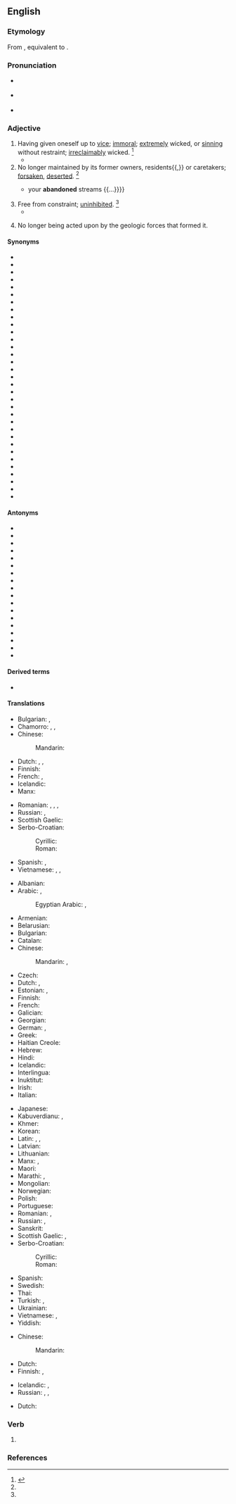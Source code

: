 ==English==

===Etymology===
From {{inh|en|enm|abandoned}}, equivalent to {{af|en|abandon|-ed}}.

===Pronunciation===
* {{a|RP}} {{IPA|en|/əˈbæn.dn̩d/}}
* {{a|GenAm}} {{IPA|en|/əˈbæn.dn̩d/}}
* {{audio|en|en-us-abandoned.ogg|Audio (US)}}

===Adjective===
{{en-adj}}

# Having given oneself up to [[vice]]; [[immoral]]; [[extremely]] wicked, or [[sinning]] without restraint; [[irreclaimably]] wicked. {{defdate|First attested from 1350 to 1470}}<ref name =SOED>{{R:SOED5|page=2}}</ref>
#* {{quote-book|en|year=1876|author=Alexander Davidson|title=A Complete History of Illinois from 1673 to 1884|page=232|passage=Such immunity to offenders offered a safe asylum to the vilest and most '''abandoned''' scoundrels.}}
# No longer maintained by its former owners, residents{{,}} or caretakers; [[forsaken]], [[deserted]]. {{defdate|Late 15th century}}<ref name =SOED/>
#* {{quote-book|en|year=1735|author=Thomson|passage={{...}} your '''abandoned''' streams {{...}}}}
# Free from constraint; [[uninhibited]]. {{defdate|Late 17th century}}<ref name =SOED/>
#* {{quote-book|en|year=1919|author=[[w:William Somerset Maugham|W. Somerset Maugham]]|title=[[w:The Moon and Sixpence|The Moon and Sixpence]]|chapter=11|passage=Everything was dirty and [[shabby]]. There was no sign of the '''abandoned''' luxury that Colonel MacAndrew had so confidently described.}}
# {{lb|en|geology}} No longer being acted upon by the geologic forces that formed it.

====Synonyms====
{{top3}}
* {{l|en|bad}}
* {{l|en|careless}}
* {{l|en|cast aside}}
* {{l|en|corrupt}}
* {{l|en|demoralized}}
* {{l|en|depraved}}
* {{l|en|deserted}}
* {{l|en|discarded}}
* {{l|en|dissolute}}
* {{l|en|forsaken}}
* {{l|en|graceless}}
* {{l|en|hardened}}
* {{l|en|impetuous}}
* {{l|en|impenitent}}
* {{l|en|incorrigible}}
* {{l|en|irreclaimable}}
* {{l|en|licentious}}
* {{l|en|lost}}
* {{l|en|obdurate}}
* {{l|en|profligate}}
* {{l|en|reckless}}
* {{l|en|rejected}}
* {{l|en|reprobate}}
* {{l|en|shameless}}
* {{l|en|sinful}}
* {{l|en|uninhibited}}
* {{l|en|unprincipled}}
* {{l|en|unrestrained}}
* {{l|en|vicious}}
* {{l|en|vile}}
* {{l|en|wanton}}
* {{l|en|wicked}}
* {{l|en|wild}}
{{bottom}}

====Antonyms====
{{top3}}
* {{l|en|commendable}}
* {{l|en|conscientious}}
* {{l|en|correct}}
* {{l|en|deserving}}
* {{l|en|excellent}}
* {{l|en|frequented}}
* {{l|en|good}}
* {{l|en|laudable}}
* {{l|en|penitent}}
* {{l|en|reclaimable}}
* {{l|en|righteous}}
* {{l|en|self-controlled}}
* {{l|en|sociable}}
* {{l|en|steady}}
* {{l|en|upright}}
* {{l|en|virtuous}}
* {{l|en|visited}}
* {{l|en|worthy}}
{{bottom}}

====Derived terms====
* {{l|en|abandonedness}}

====Translations====
{{trans-top|wicked, self-abandoned, given to sin}}
* Bulgarian: {{t+|bg|разпуснат|m}}, {{t+|bg|разпусната|f}}
* Chamorro: {{t|ch|maabandona}}, {{t|ch|madingo}}, {{t|ch|mayute}}
* Chinese:
*: Mandarin: {{t+|cmn|放荡}}
* Dutch: {{t+|nl|schaamteloos}}, {{t+|nl|verdorven}}, {{t+|nl|liederlijk}}
* Finnish: {{t+|fi|paatunut}}
* French: {{t+|fr|dévergondé|m}}, {{t+|fr|dévergondée|f}}
* Icelandic: {{t|is|gjörspilltur}}
* Manx: {{t|gv|jiarg}}
{{trans-mid}}
* Romanian: {{t+|ro|vicios|m}}, {{t|ro|desfrânat|m|n}}, {{t+|ro|imoral|m|n}}, {{t+|ro|nerușinat|m|n}}
* Russian: {{t+|ru|па́дший}}, {{t+|ru|распу́тный}}
* Scottish Gaelic: {{t|gd|meallta}}
* Serbo-Croatian:
*: Cyrillic: {{t|sh|запуштен|m}}
*: Roman: {{t+|sh|zapušten|m}}
* Spanish: {{t+|es|desenfrenado}}, {{t+|es|desinhibido}}
* Vietnamese: {{t+|vi|phóng đãng}}, {{t+|vi|truỵ lạc}}, {{t+|vi|trụy lạc}}
{{trans-bottom}}

{{trans-top|no longer maintained, forsaken, deserted}}
* Albanian: {{t-needed|sq}}
* Arabic: {{t|ar|مَهْجُورّ|m}}, {{t|ar|مَتْرُوك|m}}
*: Egyptian Arabic: {{t|arz|متساب|m|tr=metsāb}}, {{t|arz|مهجور|m|tr=mahgūrr}}
* Armenian: {{t-needed|hy}}
* Belarusian: {{t|be|закі́нуты|m}}
* Bulgarian: {{t+|bg|изоставен}}
* Catalan: {{t+|ca|abandonat}}
* Chinese:
*: Mandarin: {{t|cmn|遗弃的}}, {{t|cmn|抛弃的}}
* Czech: {{t+|cs|opuštěný}}
* Dutch: {{t+|nl|verlaten}}, {{t|nl|in de steek gelaten}}
* Estonian: {{t|et|maha jäetud}}, {{t|et|hüljatud}}
* Finnish: {{t+|fi|hylätty}}
* French: {{t+|fr|abandonné}}
* Galician: {{t+|gl|abandonado}}
* Georgian: {{t|ka|მიტოვებული}}
* German: {{t+|de|verlassen}}, {{t+|de|herrenlos}}
* Greek: {{t+|el|εγκαταλελειμμένος}}
* Haitian Creole: {{t|ht|abandonnen}}
* Hebrew: {{t+|he|הֶפְקֵר|tr=hefkér}}
* Hindi: {{t+|hi|परित्यक्त|m}}
* Icelandic: {{t+|is|yfirgefinn}}
* Interlingua: {{t|ia|abandonate}}
* Inuktitut: {{t|iu|hingitaq}}
* Irish: {{t|ga|fágtha}}
* Italian: {{t+|it|abbandonato}}
{{trans-mid}}
* Japanese: {{t-needed|ja}}
* Kabuverdianu: {{t|kea|bandonadu}}, {{t|kea|bandonóde}}
* Khmer: {{t|km|បោះបង់ចោល|alt=ដែលបោះបង់ចោល}}
* Korean: {{t-needed|ko}}
* Latin: {{t|la|relictus}}, {{t|la|derelictus}}, {{t+|la|desertus}}
* Latvian: {{t-needed|lv}}
* Lithuanian: {{t-needed|lt}}
* Manx: {{t|gv|faagit}}, {{t|gv|treigit}}
* Maori: {{t|mi|toreke}}
* Marathi: {{t|mr|त्यक्त}}, {{t|mr|परित्यक्त}}
* Mongolian: {{t-needed|mn}}
* Norwegian: {{t|no|løssluppen}}
* Polish: {{t+|pl|opuszczony}}
* Portuguese: {{t+|pt|abandonado}}
* Romanian: {{t+|ro|abandonat|m}}, {{t+|ro|părăsit|m|n}}
* Russian: {{t+|ru|забро́шенный}}, {{t+|ru|поки́нутый}}
* Sanskrit: {{t+|sa|हीन}}
* Scottish Gaelic: {{t|gd|trèigte}}, {{t|gd|fàg|alt=air fhàgail}}
* Serbo-Croatian:
*: Cyrillic: {{t|sh|напуштен|m}}
*: Roman: {{t+|sh|napušten|m}}
* Spanish: {{t+|es|abandonado}}
* Swedish: {{t+|sv|övergiven}}
* Thai: {{t+|th|ร้าง}}
* Turkish: {{t|tr|terk edilmiş}}, {{t+|tr|metruk}}
* Ukrainian: {{t|uk|поки́нутий|m}}
* Vietnamese: {{t-check|vi|[[bị]] [[bỏ rơi]]}} {{attention|vi|2=was "[[bị]] [[bỏ rơi]]" - assumed sum-of-parts; if an idiom, remove the wikilinks to the individual words. see [[User:Kephir/gadgets/xte#Translation_fixing]]}}, {{t+check|vi|ruồng bỏ|alt=bị ruồng bỏ}} {{attention|vi|2=was "bị [[ruồng bỏ]]" - assumed inflected form or vocalised spelling; please verify if linking is acceptable. see [[User:Kephir/gadgets/xte#Translation_fixing]]}}
* Yiddish: {{t|yi|הפֿקר|tr=hefker}}
{{trans-bottom}}

{{trans-top|free from constraint, uninhibited}}
* Chinese:
*: Mandarin: {{t+|cmn|不羁}}
* Dutch: {{t+|nl|ongeremd}}
* Finnish: {{t|fi|pidäkkeetön}}, {{t+|fi|rajaton}}
{{trans-mid}}
* Icelandic: {{t|is|taumlaus}}, {{t|is|hóflaus}}
* Russian: {{t+|ru|несде́ржанный|m}}, {{t+|ru|необу́зданный|m}}, {{t+|ru|безу́держный|m}}
{{trans-bottom}}

{{trans-top|geology: no longer being acted upon by the geologic forces that formed it}}
* Dutch: {{t|nl|geologisch stabiel}}
{{trans-mid}}
{{trans-bottom}}

===Verb===
{{head|en|verb form}}

# {{en-past of|abandon}}

===References===
<references/>